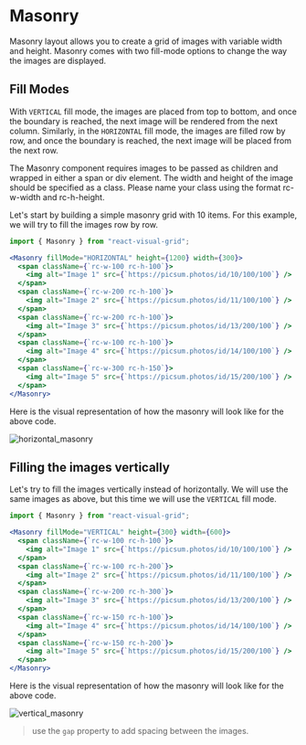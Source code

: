 # Masonry

Masonry layout allows you to create a grid of images with variable width and height. Masonry comes with two fill-mode options to change the way the images are displayed.

## Fill Modes

With `VERTICAL` fill mode, the images are placed from top to bottom, and once the boundary is reached, the next image will be rendered from the next column.
Similarly, in the `HORIZONTAL` fill mode, the images are filled row by row, and once the boundary is reached, the next image will be placed from the next row.

The Masonry component requires images to be passed as children and wrapped in either a span or div element. The width and height of the image should be specified as a class. Please name your class using the format rc-w-width and rc-h-height.

Let's start by building a simple masonry grid with 10 items. For this example, we will try to fill the images row by row.


```jsx title="Masonry-Horizontal.jsx"
import { Masonry } from "react-visual-grid";

<Masonry fillMode="HORIZONTAL" height={1200} width={300}>
  <span className={`rc-w-100 rc-h-100`}>
    <img alt="Image 1" src={`https://picsum.photos/id/10/100/100`} />
  </span>
  <span className={`rc-w-200 rc-h-100`}>
    <img alt="Image 2" src={`https://picsum.photos/id/11/100/100`} />
  </span>
  <span className={`rc-w-200 rc-h-100`}>
    <img alt="Image 3" src={`https://picsum.photos/id/13/200/100`} />
  </span>
  <span className={`rc-w-100 rc-h-100`}>
    <img alt="Image 4" src={`https://picsum.photos/id/14/100/100`} />
  </span>
  <span className={`rc-w-300 rc-h-150`}>
    <img alt="Image 5" src={`https://picsum.photos/id/15/200/100`} />
  </span>
</Masonry>
```

Here is the visual representation of how the masonry will look like for the above code.

![horizontal_masonry](horizontal_masonry.png)

## Filling the images vertically

Let's try to fill the images vertically instead of horizontally. We will use the same images as above, but this time we will use the `VERTICAL` fill mode.

```jsx title="Masonry-Vertical.jsx"
import { Masonry } from "react-visual-grid";

<Masonry fillMode="VERTICAL" height={300} width={600}>
  <span className={`rc-w-100 rc-h-100`}>
    <img alt="Image 1" src={`https://picsum.photos/id/10/100/100`} />
  </span>
  <span className={`rc-w-100 rc-h-200`}>
    <img alt="Image 2" src={`https://picsum.photos/id/11/100/100`} />
  </span>
  <span className={`rc-w-200 rc-h-300`}>
    <img alt="Image 3" src={`https://picsum.photos/id/13/200/100`} />
  </span>
  <span className={`rc-w-150 rc-h-100`}>
    <img alt="Image 4" src={`https://picsum.photos/id/14/100/100`} />
  </span>
  <span className={`rc-w-150 rc-h-200`}>
    <img alt="Image 5" src={`https://picsum.photos/id/15/200/100`} />
  </span>
</Masonry>
```

Here is the visual representation of how the masonry will look like for the above code.

![vertical_masonry](vertical_masonry.png)

> use the `gap` property to add spacing between the images.